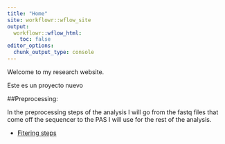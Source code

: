 ---
title: "Home"
site: workflowr::wflow_site
output:
  workflowr::wflow_html:
    toc: false
editor_options:
  chunk_output_type: console
---

Welcome to my research website.

Este es un proyecto nuevo


##Preprocessing:

In the preprocessing steps of the analysis I will go from the fastq files that come off the sequencer to the PAS I will use for the rest of the analysis. 

* [Fitering steps](first-analysis.Rmd)


